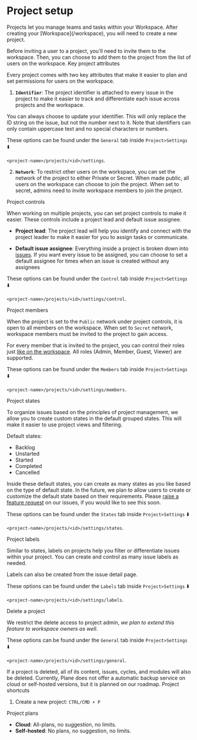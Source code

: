 
# Project setup

<p>
  Projects let you manage teams and tasks within your Workspace. After creating
  your [Workspace](/workspace), you will need to create a new project.
</p>

<Note>
  Before inviting a user to a project, you'll need to invite them to the
  workspace. Then, you can choose to add them to the project from the list of
  users on the workspace.
</Note>

<Heading level={2} id="project-attributes">
  Key project attributes
</Heading>

Every project comes with two key attributes that make it easier to plan and set permissions for users on the workspace.

1. **`Identifier`**: The project identifier is attached to every issue in the project to make it easier to track and differentiate each issue across projects and the workspace.

<Note>
  You can always choose to update your identifier. This will only replace the ID
  string on the issue, but not the number next to it. Note that identifiers can
  only contain uppercase text and no special characters or numbers.
</Note>

These options can be found under the `General` tab inside `Project>Settings` ⬇️

`<project-name>/projects/<id>/settings`.

2. **`Network`**: To restrict other users on the workspace, you can set the network of the project to either Private or Secret. When made public, all users on the workspace can choose to join the project. When set to secret, admins need to invite workspace members to join the project.

<Heading level={2} id="project-controls">
  Project controls
</Heading>

When working on multiple projects, you can set project controls to make it
easier. These controls include a project lead and default issue assignee.

- **Project lead**: The project lead will help you identify and connect with the project leader to make it easier for you to assign tasks or communicate.

- **Default issue assignee**: Everything inside a project is broken down into [issues](/issues). If you want every issue to be assigned, you can choose to set a default assignee for times when an issue is created without any assignees

These options can be found under the `Control` tab inside `Project>Settings` ⬇️

`<project-name>/projects/<id>/settings/control`.

<Heading level={2} id="project-controls">
  Project members
</Heading>

When the project is set to the `Public` network under project controls, it is open to all members on the workspace. When set to `Secret` network, workspace members must be invited to the project to gain access.

For every member that is invited to the project, you can control their roles
just [like on the workspace](workspace/#workspace-roles). All roles (Admin, Member, Guest, Viewer) are
supported.

These options can be found under the `Members` tab inside `Project>Settings` ⬇️

`<project-name>/projects/<id>/settings/members`.

<Heading level={2} id="project-states">
  Project states
</Heading>

To organize issues based on the principles of project management, we allow you
to create custom states in the default grouped states. This will make it
easier to use project views and filtering.

Default states:

- Backlog
- Unstarted
- Started
- Completed
- Cancelled

Inside these default states, you can create as many states as you like based
on the type of default state. In the future, we plan to allow users to create
or customize the default state based on their requirements. Please [raise a
feature request](https://github.com/makeplane/plane/issues) on our issues, if you would like to see this soon.

These options can be found under the `States` tab inside `Project>Settings` ⬇️

`<project-name>/projects/<id>/settings/states`.

<Heading level={2} id="project-labels">
  Project labels
</Heading>

Similar to states, labels on projects help you filter or differentiate issues
within your project. You can create and control as many issue labels as
needed.

<Note>Labels can also be created from the issue detail page.</Note>

These options can be found under the `Labels` tab inside `Project>Settings` ⬇️

`<project-name>/projects/<id>/settings/labels`.

<Heading level={2} id="delete-a-project">
  Delete a project
</Heading>

We restrict the delete access to project admin, _we plan to extend this feature to workspace owners as well_.

These options can be found under the `General` tab inside `Project>Settings` ⬇️

`<project-name>/projects/<id>/settings/general`.

<Note>
  If a project is deleted, all of its content, issues, cycles, and modules will
  also be deleted. Currently, Plane does not offer a automatic backup service on
  cloud or self-hosted versions, but it is planned on our roadmap.
</Note>

<Heading level={2} id="project-shortcuts">
  Project shortcuts
</Heading>

1. Create a new project: `CTRL/CMD + P`

<Heading level={2} id="delete-a-workspace">
  Project plans
</Heading>

- **Cloud**: All-plans, no suggestion, no limits.
- **Self-hosted**: No plans, no suggestion, no limits.

